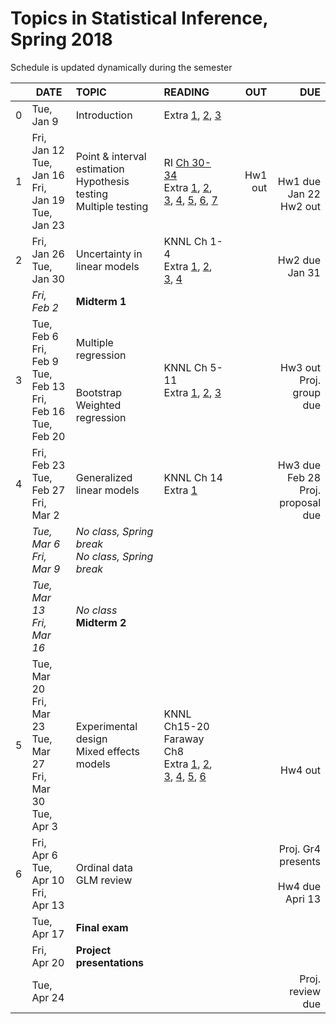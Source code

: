 <h1> Topics in Statistical Inference, Spring 2018 </h1>
Schedule is updated dynamically during the semester
</br>

<font size="3">

|| DATE      | TOPIC           |READING         |      OUT |      DUE |
|--| --------- |:----------------- |:-------------| --------:| ----------:|
|0| Tue, Jan 9 | Introduction |Extra [1](https://fivethirtyeight.com/features/what-went-wrong-in-flint-water-crisis-michigan), [2](http://ajph.aphapublications.org/doi/pdf/10.2105/AJPH.2015.303003), [3](https://fivethirtyeight.com/features/how-the-fda-could-change-the-way-it-approves-drugs/)|||
|1| Fri, Jan 12</br>Tue, Jan 16</br>Fri, Jan 19</br>Tue, Jan 23|Point \& interval estimation</br>Hypothesis testing</br>Multiple testing</br>|RI [Ch 30-34](https://rafalab.github.io/dsbook/introduction-4.html)</br>Extra [1](https://www.nature.com/articles/nmeth.2813), [2](https://www.nature.com/articles/nmeth.2613), [3](https://www.nature.com/articles/nmeth.2659), [4](https://www.nature.com/articles/nmeth.2698), [5](https://www.nature.com/articles/nmeth.2738), [6](https://www.nature.com/articles/nmeth.3288), [7](http://amstat.tandfonline.com/doi/abs/10.1080/00031305.2016.1154108)|Hw1 out|</br></br>Hw1 due Jan 22</br>Hw2 out|
|2|Fri, Jan 26</br>Tue, Jan 30|Uncertainty in linear models|KNNL Ch 1-4</br>Extra [1](https://www.nature.com/articles/nmeth.3627), [2](https://www.nature.com/articles/nmeth.3665), [3](https://www.nature.com/articles/nmeth.3854), [4](https://www.nature.com/articles/nmeth.3854) ||</br>Hw2 due Jan 31|
|| *Fri, Feb 2*|<strong>Midterm 1</strong>||||
|3| Tue, Feb 6</br>Fri, Feb 9</br>Tue, Feb 13</br>Fri, Feb 16</br>Tue, Feb 20|Multiple regression</br></br></br>Bootstrap</br>Weighted regression|KNNL Ch 5-11</br>Extra [1](https://www.nature.com/articles/nmeth.3665), [2](https://www.nature.com/articles/nmeth.3414), [3](https://www.nature.com/articles/nmeth.3414)||</br>Hw3 out</br>Proj. group due|
|4| Fri, Feb 23</br>Tue, Feb 27</br>Fri, Mar 2</br> |Generalized linear models|KNNL Ch 14</br>Extra [1](https://www.nature.com/articles/nmeth.3904)||</br>Hw3 due Feb 28</br>Proj. proposal due|
| | *Tue, Mar 6*</br>*Fri, Mar 9* | *No class, Spring break*</br>*No class, Spring break* ||||
|| *Tue, Mar 13*</br>*Fri, Mar 16*|*No class*</br><strong>Midterm 2</strong>||||
|5| Tue, Mar 20</br>Fri, Mar 23</br>Tue, Mar 27</br>Fri, Mar 30</br>Tue, Apr 3|Experimental design</br>Mixed effects models</br>|KNNL Ch15-20</br>Faraway Ch8</br>Extra [1](https://www.nature.com/articles/nmeth.2974), [2](https://www.nature.com/articles/nmeth.3224), [3](https://www.nature.com/articles/nmeth.3005), [4](https://www.nature.com/articles/nmeth.3180), [5](https://www.nature.com/articles/nmeth.3137), [6](https://www.nature.com/articles/nmeth.3293)||</br></br></br></br>Hw4 out|
|6| Fri, Apr 6</br>Tue, Apr 10</br>Fri, Apr 13|Ordinal data</br>GLM review|||Proj. Gr4 presents</br></br>Hw4 due Apri 13|
|| Tue, Apr 17|<strong>Final exam</strong>||||
||Fri, Apr 20 |<strong>Project presentations</strong> ||||
||Tue, Apr 24 |  |||Proj. review due|
</font>